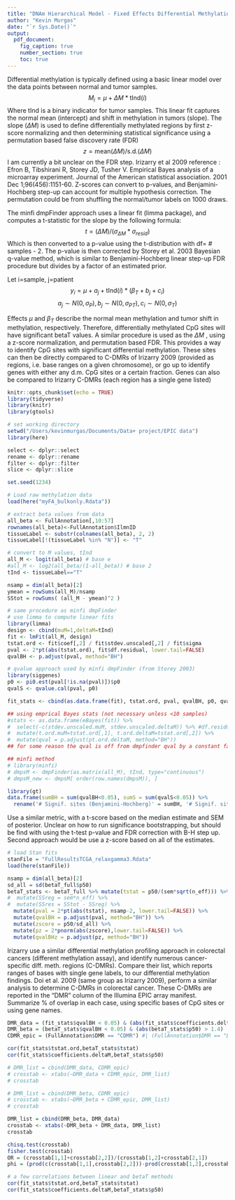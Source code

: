 ```yaml
---
title: "DNAm Hierarchical Model - Fixed Effects Differential Methylation"
author: "Kevin Murgas"
date: "`r Sys.Date()`"
output:
  pdf_document:
    fig_caption: true
    number_section: true
    toc: true
---
```


\newpage
\section{Differential Methylation}
Differential methylation is typically defined using a basic linear model over the data points between normal and tumor samples.
$$ M_i = \mu + \Delta M*\text{tInd}(i) $$
Where tInd is a binary indicator for tumor samples.
\newline This linear fit captures the normal mean (intercept) and shift in methylation in tumors (slope). The slope ($\Delta M$) is used to define differentially methylated regions by first z-score normalizing and then determining statistical significance using a permutation based false discovery rate (FDR)
$$ z = \text{mean}(\Delta M) / \text{s.d.}(\Delta M) $$
\newline I am currently a bit unclear on the FDR step. Irizarry et al 2009 reference : Efron B, Tibshirani R, Storey JD, Tusher V. Empirical Bayes analysis of a microarray experiment. Journal of the American statistical association. 2001 Dec 1;96(456):1151-60.
\newline Z-scores can convert to p-values, and Benjamini-Hochberg step-up can account for multiple hypothesis correction. The permutation could be from shuffling the normal/tumor labels on 1000 draws.

\newline The minfi dmpFinder approach uses a linear fit (limma package), and computes a t-statistic for the slope by the following formula:
$$ t = (\Delta M) / (\sigma_{\Delta M} * \sigma_{resid}) $$
Which is then converted to a p-value using the t-distribution with df= # samples - 2. The p-value is then corrected by Storey et al. 2003 Bayesian q-value method, which is similar to Benjamini-Hochberg linear step-up FDR procedure but divides by a factor of an estimated prior.

\section{Model Description: Fixed Effects}
\subsection{Model equation}
Let i=sample, j=patient
$$ y_i = \mu + a_j +  \text{tInd}(i)*(\beta_T + b_j + c_i) $$
$$ a_j \sim N(0,\sigma_P) , b_j \sim N(0,\sigma_{PT}) , c_i \sim N(0,\sigma_T) $$
\subsection{Differential Methylation using betaT}
Effects $\mu$ and $\beta_T$ describe the normal mean methylation and tumor shift in methylation, respectively. Therefore, differentially methylated CpG sites will have significant betaT values. A similar procedure is used as the $\Delta M$ , using a z-score normalization, and permutation based FDR.
\newline This provides a way to identify CpG sites with significant differential methylation. These sites can then be directly compared to C-DMRs of Irizarry 2009 (provided as regions, i.e. base ranges on a given chromosome), or go up to identify genes with either any d.m. CpG sites or a certain fraction. Genes can also be compared to Irizarry C-DMRs (each region has a single gene listed)


```r
knitr::opts_chunk$set(echo = TRUE)
library(tidyverse)
library(knitr)
library(gtools)

# set working directory
setwd("/Users/kevinmurgas/Documents/Data+ project/EPIC data")
library(here)

select <- dplyr::select
rename <- dplyr::rename
filter <- dplyr::filter
slice <- dplyr::slice

set.seed(1234)
```

\newpage
\section{Compute DM - raw beta values}
```r
# Load raw methylation data
load(here("myFA_bulkonly.Rdata"))

# extract beta values from data
all_beta <- FullAnnotation[,10:57]
rownames(all_beta)<-FullAnnotation$IlmnID
tissueLabel <- substr(colnames(all_beta), 2, 2)
tissueLabel[!(tissueLabel %in% "N")] <- "T"

# convert to M values, tInd
all_M <- logit(all_beta) # base e
#all_M <- log2(all_beta/(1-all_beta)) # base 2
tInd <- tissueLabel=="T"

nsamp = dim(all_beta)[2]
ymean = rowSums(all_M)/nsamp
SStot = rowSums( (all_M - ymean)^2 )

# same procedure as minfi dmpFinder
# use limma to compute linear fits
library(limma)
design <- cbind(muM=1,deltaM=tInd)
fit <- lmFit(all_M, design)
tstat.ord <- fit$coef[,2] / fit$stdev.unscaled[,2] / fit$sigma
pval <- 2*pt(abs(tstat.ord), fit$df.residual, lower.tail=FALSE)
qvalBH <- p.adjust(pval, method="BH")

# qvalue approach used by minfi dmpFinder (from Storey 2003)
library(siggenes)
p0 <- pi0.est(pval[!is.na(pval)])$p0
qvalS <- qvalue.cal(pval, p0)

fit_stats <- cbind(as.data.frame(fit), tstat.ord, pval, qvalBH, p0, qvalS)

## using emprical Bayes stats (not necessary unless <10 samples)
#stats <- as.data.frame(eBayes(fit)) %>%
#  select(-c(stdev.unscaled.muM, stdev.unscaled.deltaM)) %>% #df.residual, df.total 
#  mutate(t.ord.muM=tstat.ord[,1], t.ord.deltaM=tstat.ord[,2]) %>%
#  mutate(qval = p.adjust(pt.ord.deltaM, method="BH"))
## for some reason the qval is off from dmpfinder qval by a constant factor 3.496509

## minfi method
# library(minfi)
# dmpsM <- dmpFinder(as.matrix(all_M), tInd, type="continuous")
# dmpsM_new <- dmpsM[ order(row.names(dmpsM)), ]

library(gt)
data.frame(sumBH = sum(qvalBH<0.05), sumS = sum(qvalS<0.05)) %>%
  rename('# Signif. sites (Benjamini-Hochberg)' = sumBH, '# Signif. sites (Storey)' = sumS)
```

\section{Compute DM - Stan fit betaT}
Use a similar metric, with a t-score based on the median estimate and SEM of posterior. Unclear on how to run significance bootstrapping, but should be find with using the t-test p-value and FDR correction with B-H step up. 
\newline Second approach would be use a z-score based on all of the estimates.
```r
# load Stan fits
stanFile = "FullResultsTCGA_relaxgamma3.Rdata"
load(here(stanFile))

nsamp = dim(all_beta)[2]
sd_all = sd(betaT_full$p50)
betaT_stats <- betaT_full %>% mutate(tstat = p50/(sem*sqrt(n_eff))) %>%
#  mutate(SSreg = sem*n_eff) %>%
#  mutate(SSres = SStot - SSreg) %>%
  mutate(pval = 2*pt(abs(tstat), nsamp-2, lower.tail=FALSE)) %>%
  mutate(qvalBH = p.adjust(pval, method="BH")) %>%
  mutate(zscore = p50/sd_all) %>%
  mutate(pz = 2*pnorm(abs(zscore),lower.tail=FALSE)) %>%
  mutate(qvalBHz = p.adjust(pz, method="BH"))
```

\section{Compare to Irizarry et al 2009}
Irizarry use a similar differential methylation profiling approach in colorectal cancers (different methylation assay), and identify numerous cancer-specific diff. meth. regions (C-DMRs). Compare their list, which reports ranges of bases with single gene labels, to our differential methylation findings.
\newline Doi et al. 2009 (same group as Irizarry 2009), perform a similar analysis to determine C-DMRs in colorectal cancer. These C-DMRs are reported in the "DMR" column of the Illumina EPIC array manifest.
\newline Summarize % of overlap in each case, using specific bases of CpG sites or using gene names.
```r
DMR_data = (fit_stats$qvalBH < 0.05) & (abs(fit_stats$coefficients.deltaM) > 1.4)
DMR_beta = (betaT_stats$qvalBH < 0.05) & (abs(betaT_stats$p50) > 1.4)
CDMR_epic = (FullAnnotation$DMR == "CDMR") #| (FullAnnotation$DMR == "DMR")

cor(fit_stats$tstat.ord,betaT_stats$tstat)
cor(fit_stats$coefficients.deltaM,betaT_stats$p50)

# DMR_list = cbind(DMR_data, CDMR_epic)
# crosstab <- xtabs(~DMR_data + CDMR_epic, DMR_list)
# crosstab

# DMR_list = cbind(DMR_beta, CDMR_epic)
# crosstab <- xtabs(~DMR_beta + CDMR_epic, DMR_list)
# crosstab

DMR_list = cbind(DMR_beta, DMR_data)
crosstab <- xtabs(~DMR_beta + DMR_data, DMR_list)
crosstab

chisq.test(crosstab)
fisher.test(crosstab)
OR = (crosstab[1,1]+crosstab[2,2])/(crosstab[1,2]+crosstab[2,1])
phi = (prod(c(crosstab[1,1],crosstab[2,2]))-prod(crosstab[1,2],crosstab[2,1]))/sqrt(prod(rowSums(crosstab))*prod(rowSums(t(crosstab))))

# a few correlations between linear and betaT methods
cor(fit_stats$tstat.ord,betaT_stats$tstat)
cor(fit_stats$coefficients.deltaM,betaT_stats$p50)

```